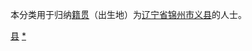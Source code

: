{{Catnav|頁面分類|各種主題的頁面分類|依中国各省来作的分类|各地中国人|辽宁人|锦州人}}
{{Catnav|頁面分類|人物|各國人物|中国人|各地中国人|辽宁人|锦州人}}

本分类用于归纳[[籍贯|籍贯]]（出生地）为[[辽宁省|辽宁省]][[锦州市|锦州市]][[义县|义县]]的人士。

[[Category:锦州人|县]]
[[Category:义县|*]]